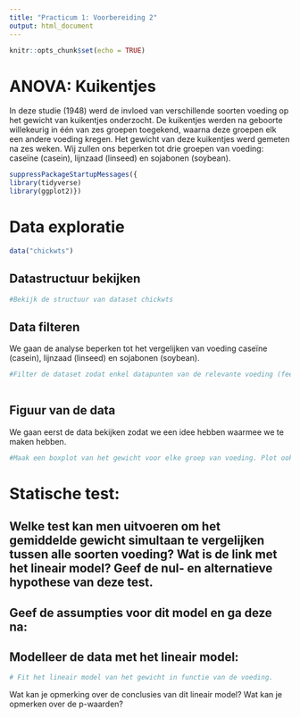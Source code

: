 ```yaml
---
title: "Practicum 1: Voorbereiding 2"
output: html_document
---
```


```r
knitr::opts_chunk$set(echo = TRUE)
```

# ANOVA: Kuikentjes

In deze studie (1948) werd de invloed van verschillende soorten voeding op het gewicht van kuikentjes onderzocht. De kuikentjes werden na geboorte willekeurig in één van zes groepen toegekend, waarna deze groepen elk een andere voeding kregen. Het gewicht van deze kuikentjes werd gemeten na zes weken. Wij zullen ons beperken tot drie groepen van voeding: caseïne (casein), lijnzaad (linseed) en sojabonen (soybean).



```r
suppressPackageStartupMessages({
library(tidyverse)
library(ggplot2)})
```

# Data exploratie
```r
data("chickwts")
```

## Datastructuur bekijken


```r
#Bekijk de structuur van dataset chickwts
```

## Data filteren

We gaan de analyse beperken tot het vergelijken van voeding caseïne (casein), lijnzaad (linseed) en sojabonen (soybean). 

```r
#Filter de dataset zodat enkel datapunten van de relevante voeding (feed) aanwezig zijn.
                              
```

## Figuur van de data

We gaan eerst de data bekijken zodat we een idee hebben waarmee we te maken hebben.

```r
#Maak een boxplot van het gewicht voor elke groep van voeding. Plot ook de individuele observaties.

```

# Statische test:

## Welke test kan men uitvoeren om het gemiddelde gewicht simultaan te vergelijken tussen alle soorten voeding? Wat is de link met het lineair model? Geef de nul- en alternatieve hypothese van deze test.

## Geef de assumpties voor dit model en ga deze na:

## Modelleer de data met het lineair model:

```r
# Fit het lineair model van het gewicht in functie van de voeding.

```

Wat kan je opmerking over de conclusies van dit lineair model? Wat kan je opmerken over de p-waarden?







